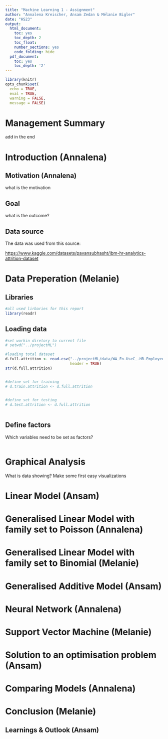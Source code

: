 ```yaml
---
title: "Machine Learning 1 - Assignment"
author: "Annalena Kreischer, Ansam Zedan & Mélanie Bigler"
date: "HS23"
output: 
  html_document:
    toc: yes
    toc_depth: 2
    toc_float:
    number_sections: yes
    code_folding: hide
  pdf_document:
    toc: yes
    toc_depth: '2'
---
```


```r
library(knitr)
opts_chunk$set(
  echo = TRUE,
  eval = TRUE,
  warning = FALSE,
  message = FALSE)

```

\newpage

# Management Summary

add in the end

# Introduction (Annalena)

## Motivation (Annalena)

what is the motivation

## Goal

what is the outcome?

## Data source

The data was used from this source:

<https://www.kaggle.com/datasets/pavansubhasht/ibm-hr-analytics-attrition-dataset>

# Data Preperation (Melanie)

## Libraries

```r
#all used lirbaries for this report
library(readr)

```

## Loading data

```r

#set workin diretory to current file
# setwd("../projectML")

#loading total dataset
d.full.attrition <- read.csv("../projectML/data/WA_Fn-UseC_-HR-Employee-Attrition.csv", 
                             header = TRUE)
str(d.full.attrition)


#define set for training
# d.train.attrition <- d.full.attrition

  
#define set for testing
# d.test.attrition <- d.full.attrition
  
```

## Define factors 

Which variables need to be set as factors?

```r

```

# Graphical Analysis

What is data showing? Make some first easy visualizations

# Linear Model (Ansam)

# Generalised Linear Model with family set to Poisson (Annalena)

# Generalised Linear Model with family set to Binomial (Melanie)

# Generalised Additive Model (Ansam)

# Neural Network (Annalena)

# Support Vector Machine (Melanie)

# Solution to an optimisation problem (Ansam)

# Comparing Models (Annalena)

# Conclusion (Melanie)

## Learnings & Outlook (Ansam)
